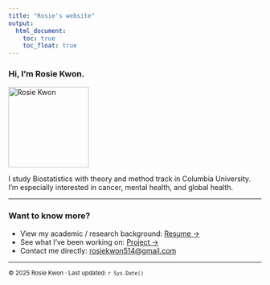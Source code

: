 ```yaml
---
title: "Rosie's website"
output: 
  html_document:
    toc: true
    toc_float: true
---
```



### Hi, I'm Rosie Kwon. 

<!-- Profile / intro section --> <div align="left"> <img src="image/profile.jpg" alt="Rosie Kwon" width="160"> </div>

I study Biostatistics with theory and method track in Columbia University. 
I’m especially interested in cancer, mental health, and global health.


---

### Want to know more?

- View my academic / research background: [Resume →](about.html)  
- See what I’ve been working on: [Project →](project.html)  
- Contact me directly: [rosiekwon514@gmail.com](mailto:rosiekwon514@gmail.com)

---

<sub>© 2025 Rosie Kwon · Last updated: `r Sys.Date()`</sub>